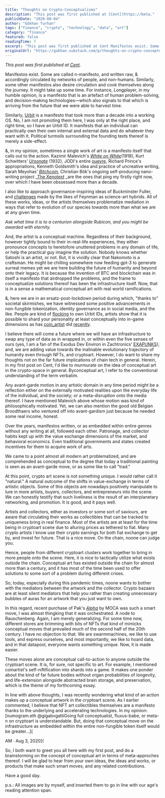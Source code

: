 ```yaml
---
title: "Thoughts on Crypto-Conceptualisms"
description: "This post was first published at [Cent](https://beta."
publishDate: "2020-08-04"
author: "Gökhan Turhan"
tags: ["finance", "crypto", "technology", "data", "art"]
category: "finance"
featured: false
readingTime: 7
excerpt: "This post was first published at Cent Manifestos exist. Some are called n-manifesto, and written raw, & accordingly circulated by networks of people, and non-humans...."
originalUrl: "https://gokhan.substack.com/p/thoughts-on-crypto-conceptualisms"
---
```


*This post was first published at [Cent](https://beta.cent.co/+3vuawt).*

Manifestos exist. Some are called n-manifesto, and written raw, & accordingly circulated by networks of people, and non-humans. Similarly, some other manifestos also desire circulation and cook themselves along the journey. It might take up some time. For instance, Longplayer, in my humble opinion, is a manifesto that is an artefact of human problem-solving, and decision-making technologies—which also signals to that which is arriving from the future that we were able to harvest time.

Similarly, [Urbit](https://urbit.org/) is a manifesto that took more than a decade into a working OS. No, I am not promoting them here, I was only at the right place, and right time, so I have an Urbit ID. It manifests that an individual can practically own their own internal and external data and do whatever they want with it. Political turmoils surrounding the founding texts thereof is merely a side-effect.

&, in my opinion, sometimes a single work of art is a manifesto itself that calls out to the action. Kazimir Malevich's *[White on White](https://www.moma.org/collection/works/80385)*(1918), Kurt Schwitters' *[Ursonate](http://www.jaapblonk.com/Texts/ursonatewords.html)* (1932), JODI's entire [ouevre](https://wwwwwwwww.jodi.org/), Richard Prince's appropriations, Kenneth Goldsmith's idea and practice of uncreative writing, Sarah Meyohas' *[Bitchcoin](http://www.sarahmeyohas.com/bitchcoin),* Christian Bök's ongoing self-producing nano-writing project _[The Xenotext](https://www.americanscientist.org/blog/science-culture/the-making-of-a-xenotext) _are the ones that ping my firstly right now, over which I have been obssessed more than a decade.

I also like to approach governance-inspiring ideas of Buckminster Fuller, and [challenges](https://en.wikipedia.org/wiki/IBM_(atoms)) made by the likes of Feynman as science-art hybrids. All of these works, ideas, or the artists themselves problematize mediation in ways that refer to evolution of our species towards more than what we are at any given time.

*Ask what time it is to a centurion alongside Rubicon, and you might be awarded with eternity.*

And, the artist is a conceptual machine. Regardless of their background, however tightly bound to their in-real-life experiences, they either pronounce concepts to heretofore unuttered problems in any domain of life, or help the practical guy imagine the solution. Nobody knows whether Satoshi is an artist, or not. But, it is vividly clear that Nakomoto is a craftsman. He might be chilling somewhere now feeding gpt-3 to generate surreal memes yet we are here building the future of humanity and beyond onto their legacy. It is because the invention of BTC and blockchain was in itself a manifesto that airdropped the problems, and the frame to conceptualize solutions thereof has been the infrastructure itself. Now, that is in a sense a mathematical conceptual art with real world ramifications.

&, here we are in an ersatz-post-lockdown period during which, "thanks to" societal skirmishes, we have witnessed some positive advancements in non-fungible tokenization, identity governance as in social media, and the like. People are kind of [flocking](https://twitter.com/urbit_metrics) to own Urbit IDs, artists show that it is possible to shard your personality at least conceptually into in-game dimensions as has [coin_artist](https://twitter.com/coin_artist) did [recently](https://medium.com/@coin_artist_17801/why-i-turned-myself-into-an-nft-6fe08cb7aca8).

I believe there will come a future where we will have an infrastructure to swap any type of data as in wrapped in, or within even the five senses of ours (yes, I am a fan of the Exodus Dev Environ in Zachtronics' [EXAPUNKS](http://www.zachtronics.com/exapunks/)); and, we are adding value towards the inalinable evolutionary trajectory of humanity even through NFTs, and cryptoart. However, I do want to share my thoughts not on the far future implications of chain tech in general. Herein, in my first post on Cent, I'd like to murmurate on the idea of conceptual art in the crypto-space in general. Byconceptual art, I refer to the conventional understanding of the term verbatim.

Any avant-garde motion in any artistic domain in any time period might be a reflection either on the externally motivated realities upon the everyday life of the individual, and the society; or a meta-disruption onto the media thereof. I have mentioned Malevich above whose motion was kind of philosophically motivated. Yet, we can also mention the good old Belgian Broodthaers who ventured off into avant-gardism just because he needed some real income, honest.

Over the years, manifestos written, or as embedded within entire genres without any writing at all, followed each other. Patronage, and collector habits kept up with the value exchange dimensions of the market, and behavioral economics. Even traditional governments and states created incentives for them to acquire work of arts.

We came to a point almost all modern art problematized, and are comprehended as conceptual to the degree that today a traditional painting is seen as an avant-garde move, or as some like to call "trad."

At this point, crypto art scene is not something unique. I would rather call it "natural." A natural outcome of the shifts in value-exchange in terms of artistic objects. Some of this objects are nowadays positively manipulate to lure in more artists, buyers, collectors, and entrepreneurs into the scene. We can honestly testify that such liveliness is the result of an interplanetary networking, and promotion. It is good, and it pays well.

Artists and collectors, either as investors or some sort of saviours, are aware that circulating their works as collectibles that can be tracked to uniqueness bring in real finance. Most of the artists are at least for the time being in cryptoart scene due to alluring prices as tethered to fiat. Many crypto artists I know use their crypto earnings for both fiat exchange to get by, and invest for future. That is a nice move. On the chain, noone can judge you.

Hence, people from different cryptoart clusters work together to bring in more people onto the scene. Here, it is nice to tactically utilize what exists outside the chain. Conceptual art has existed outside the chain for almost more than a century, and it has most of the time been used to offer solutions to some sort of a problem during different crises.

So, today, especially during this pandemic times, noone wants to bother with the mediators between the artwork and the collector. Crypto bazaars are at least silent mediators that help you rather than creating unnecessary bubbles of auras for an artwork that you just want to own.

In this regard, recent purchase of Pak's *[Alpha](https://opensea.io/assets/0xb932a70a57673d89f4acffbe830e8ed7f75fb9e0/7713)* by MOCA was such a smart move, I was almost thingking that it was orchestrated. A node to Rauschenberg. Again, I am merely generalizing. For some time now, different stores are brimming with bits of NFTs that kind of mimicks conceptual moves that prevailed much of the second half of the 20th century. I have no objection to that. We are swarmmachines, we like to use tools, and express ourselves, and most importantly, we like to hoard data, and in that datapool, everyone wants something unique. Now, it is made easier.

These moves alone are conceptual call-to-action to anyone outside the cryptoart scene. It is, for sure, not specific to art. For example, I mentioned coinartist's self-niftification into shards into a game. It makes one ponder about the kind of far future bodies without organ probabilities of longevity, and life-extension alongside abstracted brain storage, and preservation, which is the theme of my forthcoming essay.

In line with above thoughts, I was recently wondering what kind of an action makes up a conceptual artwork in the cryptoart scene. As I earlier commented, I believe that NFT art collectibles themselves are a manifesto thanks to the underlying and accelerating technologies. In my opinion:
[numogram.eth @gigabvgattiGoing full conceptualist, fluxus-babe, or meta-n on cryptoart is understandable. But, doing that conceptual move on the infrastructure as embedded within the entire non-fungible token itself would be greater...](

<TwitterEmbed url="https://twitter.com/i/status/1290095450624626688" />

AM ∙ Aug 3, 2020](

<TwitterEmbed url="https://twitter.com/i/status/1290095450624626688" />

So, I both want to greet you all here with my first post, and do a brainstorming on the concept of conceptual art in terms of meta-approches thereof. I will be glad to hear from your own ideas, the ideas and works, or products that make such smart moves, and any related contributions.

Have a good day.

p.s.: All images are by myself, and inserted them to go in line with our age's reading attention span.